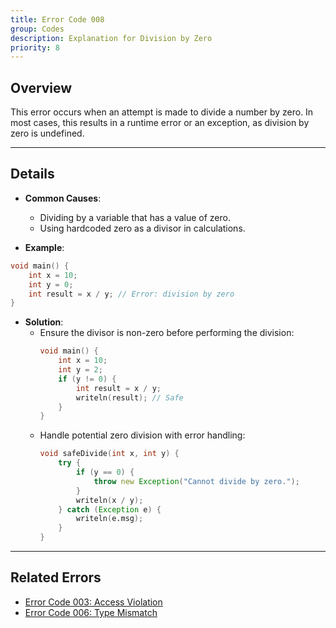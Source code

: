 ```yaml
---
title: Error Code 008
group: Codes
description: Explanation for Division by Zero
priority: 8
---
```


## **Overview**
This error occurs when an attempt is made to divide a number by zero. In most cases, this results in a runtime error or an exception, as division by zero is undefined.

---

## **Details**
- **Common Causes**:
  - Dividing by a variable that has a value of zero.
  - Using hardcoded zero as a divisor in calculations.

- **Example**:
```d
void main() {
    int x = 10;
    int y = 0;
    int result = x / y; // Error: division by zero
}
```

- **Solution**:
  - Ensure the divisor is non-zero before performing the division:
    ```d
    void main() {
        int x = 10;
        int y = 2;
        if (y != 0) {
            int result = x / y;
            writeln(result); // Safe
        }
    }
    ```
  - Handle potential zero division with error handling:
    ```d
    void safeDivide(int x, int y) {
        try {
            if (y == 0) {
                throw new Exception("Cannot divide by zero.");
            }
            writeln(x / y);
        } catch (Exception e) {
            writeln(e.msg);
        }
    }
    ```

---

## **Related Errors**
- [Error Code 003: Access Violation](./error_code_003)
- [Error Code 006: Type Mismatch](./error_code_006)
